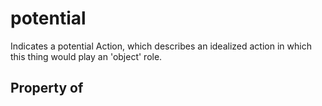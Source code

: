 # potential

Indicates a potential Action, which describes an idealized action in which this thing would play an 'object' role.

## Property of



